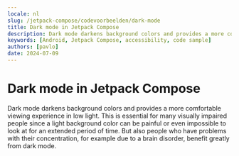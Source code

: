 ```yaml
---
locale: nl
slug: /jetpack-compose/codevoorbeelden/dark-mode
title: Dark mode in Jetpack Compose
description: Dark mode darkens background colors and provides a more comfortable viewing experience in low light.
keywords: [Android, Jetpack Compose, accessibility, code sample]
authors: [pavlo]
date: 2024-07-09
---
```


# Dark mode in Jetpack Compose

Dark mode darkens background colors and provides a more comfortable viewing experience in low light. This is essential for many visually impaired people since a light background color can be painful or even impossible to look at for an extended period of time. But also people who have problems with their concentration, for example due to a brain disorder, benefit greatly from dark mode.

<CodeSample id="screen-dark-mode" platform="jetpack-compose" locale="nl"/>
